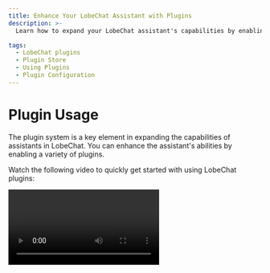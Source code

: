 ```yaml
---
title: Enhance Your LobeChat Assistant with Plugins
description: >-
  Learn how to expand your LobeChat assistant's capabilities by enabling and using various plugins. Access the Plugin Store, install plugins, and configure them to enhance your assistant's functionality.

tags:
  - LobeChat plugins
  - Plugin Store
  - Using Plugins
  - Plugin Configuration
---
```


# Plugin Usage

The plugin system is a key element in expanding the capabilities of assistants in LobeChat. You can enhance the assistant's abilities by enabling a variety of plugins.

Watch the following video to quickly get started with using LobeChat plugins:

<Video height={840} src="https://github.com/lobehub/lobe-chat/assets/28616219/94d4c312-1699-4e24-8782-138883678c9e" />

## Plugin Store

You can access the Plugin Store by navigating to "Extension Tools" -> "Plugin Store" in the session toolbar.

<Image alt="Plugin Store S1" height={472} src="https://github.com/lobehub/lobe-chat/assets/28616219/ab4e60d0-1293-49ac-8798-cb29b3b789e6" />

The Plugin Store allows you to directly install and use plugins within LobeChat.

<Image alt="Plugin Store S2" height={612} src="https://github.com/lobehub/lobe-chat/assets/28616219/d7a5d821-116f-4be6-8a1a-38d81a5ea0ea" />

## Using Plugins

After installing a plugin, simply enable it under the current assistant to use it.

<Image alt="Using Plugins" height={472} src="https://github.com/lobehub/lobe-chat/assets/28616219/76ab1ae7-a4f9-4285-8ebd-45b90251aba1" />

## Plugin Configuration

Some plugins may require specific configurations, such as API keys.

After installing a plugin, you can click on "Settings" to enter the plugin's settings and fill in the required configurations:

<Image alt="Plugin Configuration S1" height={472} src="https://github.com/lobehub/lobe-chat/assets/28616219/10eb3023-4528-4b06-8092-062e7b3865cc" />

<Image alt="Plugin Configuration S2" height={472} src="https://github.com/lobehub/lobe-chat/assets/28616219/ab2e4c25-4b11-431b-9266-442d8b14cb41" />
